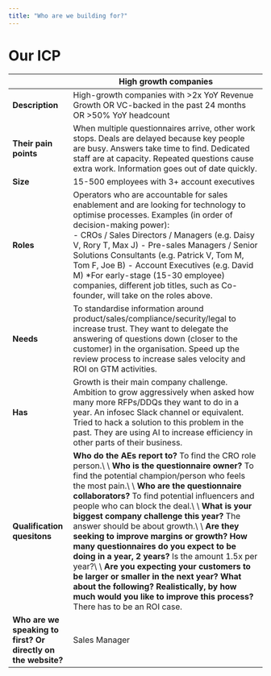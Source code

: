 ```yaml
---
title: "Who are we building for?"
---
```


# Our ICP

|                                                               | High growth companies                                                                                                                                                                                                                                                                                                                                                                                                                                                                                                                                                                                                                                                                                                                                            |
| ------------------------------------------------------------- | ---------------------------------------------------------------------------------------------------------------------------------------------------------------------------------------------------------------------------------------------------------------------------------------------------------------------------------------------------------------------------------------------------------------------------------------------------------------------------------------------------------------------------------------------------------------------------------------------------------------------------------------------------------------------------------------------------------------------------------------------------------------- |
| **Description**                                               | High-growth companies with \>2x YoY Revenue Growth OR VC-backed in the past 24 months OR \>50% YoY headcount                                                                                                                                                                                                                                                                                                                                                                                                                                                                                                                                                                                                                                                     |
| **Their pain points**                                         | When multiple questionnaires arrive, other work stops. Deals are delayed because key people are busy. Answers take time to find. Dedicated staff are at capacity. Repeated questions cause extra work. Information goes out of date quickly.                                                                                                                                                                                                                                                                                                                                                                                                                                                                                                                     |
| **Size**                                                      | 15-500 employees with 3\+ account executives                                                                                                                                                                                                                                                                                                                                                                                                                                                                                                                                                                                                                                                                                                                     |
| **Roles**                                                     | Operators who are accountable for sales enablement and are looking for technology to optimise processes.    Examples (in order of decision-making power): <br /> - CROs / Sales Directors / Managers (e.g. Daisy V, Rory T, Max J) - Pre-sales Managers / Senior Solutions Consultants (e.g. Patrick V, Tom M, Tom F, Joe B) - Account Executives (e.g. David M)     \*For early-stage (15-30 employee) companies, different job titles, such as Co-founder, will take on the roles above.                                                                                                                                                                                                                                                                         |
| **Needs**                                                     | To standardise information around product/sales/compliance/security/legal to increase trust.  They want to delegate the answering of questions down (closer to the customer) in the organisation.  Speed up the review process to increase sales velocity and ROI on GTM activities.                                                                                                                                                                                                                                                                                                                                                                                                                                                                             |
| **Has**                                                       | Growth is their main company challenge.  Ambition to grow aggressively when asked how many more RFPs/DDQs they want to do in a year.  An infosec Slack channel or equivalent.  Tried to hack a solution to this problem in the past.  They are using AI to increase efficiency in other parts of their business.                                                                                                                                                                                                                                                                                                                                                                                                                                                 |
| **Qualification quesitons**                                   | **Who do the AEs report to?** To find the CRO role person.\\ \\ **Who is the questionnaire owner?** To find the potential champion/person who feels the most pain.\\ \\ **Who are the questionnaire collaborators?** To find potential influencers and people who can block the deal.\\ \\ **What is your biggest company challenge this year?** The answer should be about growth.\\ \\ **Are they seeking to improve margins or growth?** **How many questionnaires do you expect to be doing in a year, 2 years?** Is the amount 1.5x per year?\\ \\ **Are you expecting your customers to be larger or smaller in the next year? What about the following? Realistically, by how much would you like to improve this process?** There has to be an ROI case. |
| **Who are we speaking to first? Or directly on the website?** | Sales Manager                                                                                                                                                                                                                                                                                                                                                                                                                                                                                                                                                                                                                                                                                                                                                    |